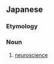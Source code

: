 ==Japanese==
{{DEFAULTSORT:しんけいかがく}}
{{wikipedia|lang=ja}}
{{ja-kanjitab|しん|けい|か|がく|yomi=o}}

===Etymology===
{{com|ja|神経|科学|tr1=shinkei|tr2=kagaku|t1=[[nerve]]|t2=[[science]]}}

===Noun===
{{ja-noun|しんけい かがく}}

# [[neuroscience]]

{{C|ja|Neuroscience}}